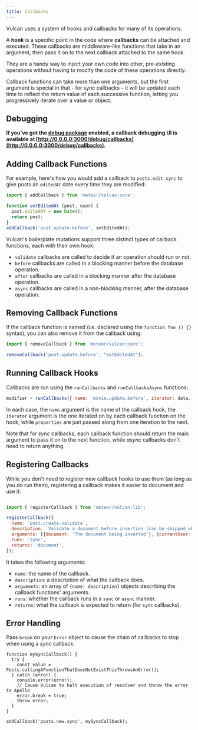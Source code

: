 ```yaml
---
title: Callbacks
---
```


Vulcan uses a system of hooks and callbacks for many of its operations.

A **hook** is a specific point in the code where **callbacks** can be attached and executed. These callbacks are middleware-like functions that take in an argument, then pass it on to the next callback attached to the same hook. 

They are a handy way to inject your own code into other, pre-existing operations without having to modify the code of these operations directly. 

Callback functions can take more than one arguments, but the first argument is special in that - for sync callbacks – it will be updated each time to reflect the return value of each successive function, letting you progressively iterate over a value or object. 

## Debugging

**If you've got the [debug package](/debug.html) enabled, a callback debugging UI is available at [http://0.0.0.0:3000/debug/callbacks](http://0.0.0.0:3000/debug/callbacks).**

## Adding Callback Functions

For example, here's how you would add a callback to `posts.edit.sync` to give posts an `editedAt` date every time they are modified:

```js
import { addCallback } from 'meteor/vulcan:core';

function setEditedAt (post, user) {
  post.editedAt = new Date();
  return post;
}
addCallback('post.update.before', setEditedAt);
```

Vulcan's boilerplate mutations support three distinct types of callback functions, each with their own hook:

- `validate` callbacks are called to decide if an operation should run or not. 
- `before` callbacks are called in a blocking manner before the database operation.
- `after` callbacks are called in a blocking manner after the database operation.
- `async` callbacks are called in a non-blocking manner, after the database operation. 

## Removing Callback Functions

If the callback function is named (i.e. declared using the `function foo () {}` syntax), you can also remove it from the callback using:

```js
import { removeCallback } from 'meteor/vulcan:core';

removeCallback('post.update.before', "setEditedAt");
```

## Running Callback Hooks

Callbacks are run using the `runCallbacks` and `runCallbacksAsync` functions:

```js
modifier = runCallbacks({ name: `movie.update.before`, iterator: data, properties: { document, currentUser }});
```

In each case, the `name` argument is the name of the callback hook, the `iterator` argument is the one iterated on by each callback function on the hook, while `properties` are just passed along from one iteration to the next.

Note that for *sync* callbacks, each callback function should return the main argument to pass it on to the next function, while *async* callbacks don't need to return anything.

## Registering Callbacks

While you don't need to register new callback hooks to use them (as long as you do run them), registering a callback makes it easier to document and use it:

```js

import { registerCallback } from 'meteor/vulcan:lib';

registerCallback({
  name: `post.create.validate`, 
  description: `Validate a document before insertion (can be skipped when inserting directly on server).`,  
  arguments: [{document: 'The document being inserted'}, {currentUser: 'The current user'}, {validationErrors: 'An object that can be used to accumulate validation errors'}], 
  runs: 'sync', 
  returns: 'document',
});
```

It takes the following arguments: 

- `name`: the name of the callback.
- `description`: a description of what the callback does. 
- `arguments`: an array of `{name: description}` objects describing the callback functions' arguments. 
- `runs`: whether the callback runs in a `sync` or `async` manner. 
- `returns`: what the callback is expected to return (for `sync` callbacks).

## Error Handling

Pass `break` on your `Error` object to cause the chain of callbacks to stop when using a *sync* callback.

```
function mySyncCallback() {
  try {
    const value = Posts.callingAFunctionThatDoesNotExistThisThrowsAnError();
  } catch (error) {
    console.error(error);
    // Cause Vulcan to halt execution of resolver and throw the error to Apollo
    error.break = true;
    throw error;
  }
}

addCallback('posts.new.sync', mySyncCallback);
```
